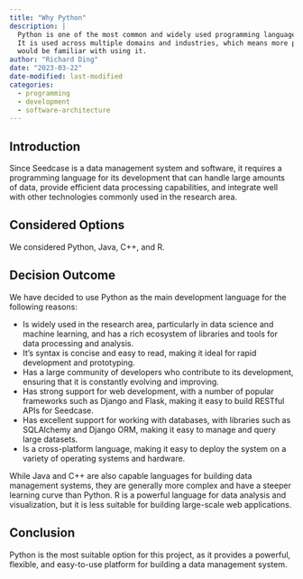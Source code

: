 ```yaml
---
title: "Why Python"
description: |
  Python is one of the most common and widely used programming languages.
  It is used across multiple domains and industries, which means more people 
  would be familiar with using it.
author: "Richard Ding"
date: "2023-03-22"
date-modified: last-modified
categories:
  - programming
  - development
  - software-architecture
---
```


## Introduction

Since Seedcase is a data management system and software, it requires a
programming language for its development that can handle large amounts
of data, provide efficient data processing capabilities, and integrate
well with other technologies commonly used in the research area.

## Considered Options

We considered Python, Java, C++, and R.

## Decision Outcome

We have decided to use Python as the main development language for the
following reasons:

-   Is widely used in the research area, particularly in data science
    and machine learning, and has a rich ecosystem of libraries and
    tools for data processing and analysis.
-   It's syntax is concise and easy to read, making it ideal for rapid
    development and prototyping.
-   Has a large community of developers who contribute to its
    development, ensuring that it is constantly evolving and improving.
-   Has strong support for web development, with a number of popular
    frameworks such as Django and Flask, making it easy to build RESTful
    APIs for Seedcase.
-   Has excellent support for working with databases, with libraries
    such as SQLAlchemy and Django ORM, making it easy to manage and
    query large datasets.
-   Is a cross-platform language, making it easy to deploy the system on
    a variety of operating systems and hardware.

While Java and C++ are also capable languages for building data
management systems, they are generally more complex and have a steeper
learning curve than Python. R is a powerful language for data analysis
and visualization, but it is less suitable for building large-scale web
applications.

## Conclusion

Python is the most suitable option for this project, as it provides a
powerful, flexible, and easy-to-use platform for building a data
management system.
